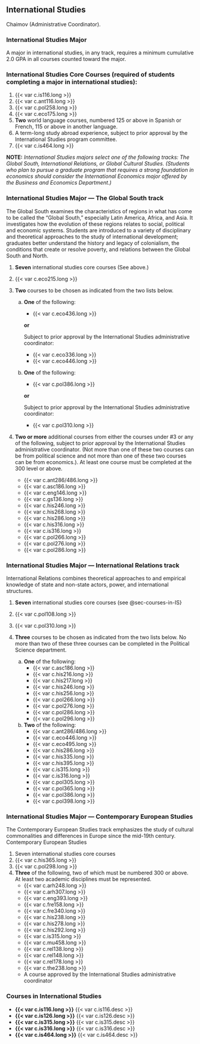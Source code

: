 ## International Studies {#sec-international-studies}
Chaimov (Administrative Coordinator).

### International Studies Major
A major in international studies, in any track, requires a minimum cumulative 2.0 GPA in all courses counted toward the major.

### International Studies Core Courses (required of students completing a major in international studies): 
1. {{< var c.is116.long >}}
2. {{< var c.ant116.long >}}
3. {{< var c.pol258.long >}}
4. {{< var c.eco175.long >}}
5. **Two** world language courses, numbered 125 or above in Spanish or French, 115 or above in another language. 
6. A term-long study abroad experience, subject to prior approval by the International Studies program committee.
7. {{< var c.is464.long >}}

**NOTE:** *International Studies majors select one of the following tracks: The Global South, International Relations, or Global Cultural Studies.  (Students who plan to pursue a graduate program that requires a strong foundation in economics should consider the International Economics major offered by the Business and Economics Department.)*

### International Studies Major — The Global South track
The Global South examines the characteristics of regions in what has come to be called the “Global South,” especially Latin America, Africa, and Asia.  It investigates how the evolution of these regions relates to social, political and economic systems.  Students are introduced to a variety of disciplinary and theoretical approaches to the study of international development; graduates better understand the history and legacy of colonialism, the conditions that create or resolve poverty, and relations between the Global South and North.

1. **Seven** international studies core courses (See above.)
2. {{< var c.eco215.long >}}
3. **Two** courses to be chosen as indicated from the two lists below. 

	a. **One** of the following:
		- {{< var c.eco436.long >}}

		**or**

		Subject to prior approval by the International Studies administrative coordinator:

		- {{< var c.eco336.long >}}
		- {{< var c.eco446.long >}}

	b. **One** of the following:
		- {{< var c.pol386.long >}}

		**or**

		Subject to prior approval by the International Studies administrative coordinator:  

		- {{< var c.pol310.long >}}

4. **Two or more** additional courses from either the courses under #3 or any of the following, subject to prior approval by the International Studies administrative coordinator.  (Not more than one of these two courses can be from political science and not more than one of these two courses can be from economics.).  At least one course must be completed at the 300 level or above. 
    	
	- {{< var c.ant286/486.long >}}
	- {{< var c.asc186.long >}}
	- {{< var c.eng146.long >}}
	- {{< var c.gs136.long >}}
	- {{< var c.his246.long >}}
	- {{< var c.his268.long >}}
	- {{< var c.his286.long >}}
	- {{< var c.his316.long >}}
	- {{< var c.is316.long >}}
	- {{< var c.pol266.long >}}
	- {{< var c.pol276.long >}}
	- {{< var c.pol286.long >}}

### International Studies Major — International Relations track
International Relations combines theoretical approaches to and empirical knowledge of state and non-state actors, power, and international structures. 

1. **Seven** international studies core courses (see @sec-courses-in-IS}
2. {{< var c.pol108.long >}}
3. {{< var c.pol310.long >}}
4. **Three** courses to be chosen as indicated from the two lists below. No more than two of these three courses can be completed in the Political Science department.

	a. **One** of the following:
		- {{< var c.asc186.long >}}
		- {{< var c.his216.long >}}
		- {{< var c.his217.long >}}
		- {{< var c.his246.long >}}
		- {{< var c.his256.long >}}
		- {{< var c.pol266.long >}}
		- {{< var c.pol276.long >}}
		- {{< var c.pol286.long >}}
		- {{< var c.pol296.long >}}

	b. **Two** of the following:
		- {{< var c.ant286/486.long >}}
		- {{< var c.eco446.long >}}
		- {{< var c.eco495.long >}}
		- {{< var c.his286.long >}}
		- {{< var c.his335.long >}}
		- {{< var c.his395.long >}}
		- {{< var c.is315.long >}}
		- {{< var c.is316.long >}}
		- {{< var c.pol305.long >}}
		- {{< var c.pol365.long >}}
		- {{< var c.pol386.long >}}
		- {{< var c.pol398.long >}}

### International Studies Major — Contemporary European Studies
The Contemporary European Studies track emphasizes the study of cultural commonalities and differences in Europe since the mid-19th century.
Contemporary European Studies

1. Seven international studies core courses
2. {{< var c.his365.long >}}
3. {{< var c.pol298.long >}}
4. **Three** of the following, two of which must be numbered 300 or above.  At least two academic disciplines must be represented.
	- {{< var c.arh248.long >}}
	- {{< var c.arh307.long >}}
	- {{< var c.eng393.long >}}
	- {{< var c.fre158.long >}}
	- {{< var c.fre340.long >}}
	- {{< var c.his238.long >}}
	- {{< var c.his278.long >}}
	- {{< var c.his292.long >}}
	- {{< var c.is315.long >}}
	- {{< var c.mu458.long >}}
	- {{< var c.rel138.long >}}
	- {{< var c.rel148.long >}}
	- {{< var c.rel178.long >}}
	- {{< var c.the238.long >}}
	- A course approved by the International Studies administrative coordinator


### Courses in International Studies {#sec-courses-in-IS}
- **{{< var c.is116.long >}}**
  {{< var c.is116.desc >}} 
- **{{< var c.is126.long >}}**
  {{< var c.is126.desc >}} 
- **{{< var c.is315.long >}}**
  {{< var c.is315.desc >}} 
- **{{< var c.is316.long >}}**
  {{< var c.is316.desc >}} 
- **{{< var c.is464.long >}}**
  {{< var c.is464.desc >}} 








